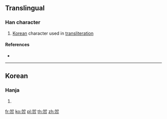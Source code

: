 ==Translingual==

===Han character===
{{Han char|rn=19|rad=力|as=04|sn=6|four=|canj=KRR}}

# [[Korea]]n character used in [[transliteration]]

====References====
* {{Han ref|kx=0146.241|dkj=|dj=|hdz=|uh=3514|ud=13588|bh=|bd=}}

----

==Korean==

===Hanja===
{{ko-hanja|hangeul=[[강]], [[덩]]|eumhun=|rv=gang, deong|mr=|y=}}

# {{defn|lang=ko|sort=力04}}

[[fr:㔔]]
[[ko:㔔]]
[[pl:㔔]]
[[th:㔔]]
[[zh:㔔]]